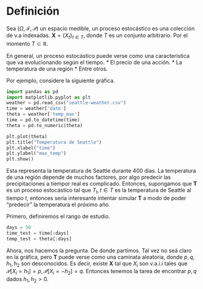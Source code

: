 # Definición
Sea $(\Omega,\mathcal{F},\mathcal{P})$ un espacio medible, un proceso estocástico es una colección de v.a indexadas. $\mathbf{X}=\{X_t\}_{t\in T}$, donde $T$ es un conjunto arbitrario. Por el momento $T\subset\mathbb{R}$. 

En general, un proceso estocástico puede verse como una caracteristica que va evolucionando según el tiempo. 
* El precio de una acción.
* La temperatura de una región
* Entre otros. 

Por ejemplo, considere la siguiente gráfica. 

```python
import pandas as pd
import matplotlib.pyplot as plt
weather = pd.read_csv("seattle-weather.csv")
time = weather['date']
theta = weather['temp_max']
time = pd.to_datetime(time)
theta = pd.to_numeric(theta)

plt.plot(theta)
plt.title("Temperatura de Seattle")
plt.xlabel("time")
plt.ylabel("max_temp")
plt.show()
```

Esta representa la temperatura de Seattle durante 400 dias. La temperatura de una región depende de muchos factores, por algo predecir las precipitaciones a tiempor real es complicado. Entonces, supongamos que $\mathbf{T}$ es un proceso estocástico tal que $T_t,t\in T$ es la temperatura de Seattle al tiempo $t$, entonces sería interesante intentar simular $\mathbf{T}$ a modo de poder "predecir" la temperatura el próximo año.

Primero, definiremos el rango de estudio. 

```python
days = 50
time_test = time[:days]
temp_test = theta[:days]
```

Ahora, nos hacemos la pregunta. De donde partimos. Tal vez no seá claro en la gráfica, pero $\mathbf{T}$ puede verse como una caminata aleatoria, donde $p,q,h_1,h_2$ son desconocidos. Es decir, existe $\mathbf{X}$ tal que $X_i$ son v.a.i.i tales que $\mathcal{P}[X_i = h_1] = p,\mathcal{P}[X_i=-h_2] = q$. Entonces tenemos la tarea de encontrar $p,q$ dados $h_1,h_2>0$.  